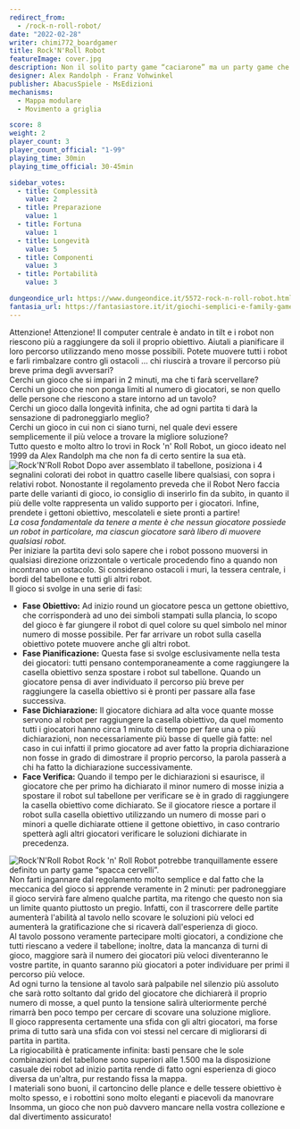 ```yaml
---
redirect_from:
  - /rock-n-roll-robot/
date: "2022-02-28"
writer: chimi772_boardgamer
title: Rock'N'Roll Robot
featureImage: cover.jpg
description: Non il solito party game “caciarone” ma un party game che giochi nella tua testa
designer: Alex Randolph - Franz Vohwinkel
publisher: AbacusSpiele - MsEdizioni
mechanisms:
  - Mappa modulare
  - Movimento a griglia

score: 8
weight: 2
player_count: 3
player_count_official: "1-99"
playing_time: 30min
playing_time_official: 30-45min

sidebar_votes:
  - title: Complessità
    value: 2
  - title: Preparazione
    value: 1
  - title: Fortuna
    value: 1
  - title: Longevità
    value: 5
  - title: Componenti
    value: 3
  - title: Portabilità
    value: 3

dungeondice_url: https://www.dungeondice.it/5572-rock-n-roll-robot.html
fantasia_url: https://fantasiastore.it/it/giochi-semplici-e-family-games/7328-rock-n-roll-robot.html
---
```


<Setting>
  Attenzione! Attenzione! Il computer centrale è andato in tilt e i robot non
  riescono più a raggiungere da soli il proprio obiettivo. Aiutali a pianificare
  il loro percorso utilizzando meno mosse possibili. Potete muovere tutti i
  robot e farli rimbalzare contro gli ostacoli … chi riuscirà a trovare il
  percorso più breve prima degli avversari?
  <br />
  Cerchi un gioco che si impari in 2 minuti, ma che ti farà scervellare?
  <br />
  Cerchi un gioco che non ponga limiti al numero di giocatori, se non quello
  delle persone che riescono a stare intorno ad un tavolo?
  <br />
  Cerchi un gioco dalla longevità infinita, che ad ogni partita ti darà la
  sensazione di padroneggiarlo meglio?
  <br />
  Cerchi un gioco in cui non ci siano turni, nel quale devi essere semplicemente
  il più veloce a trovare la migliore soluzione?
  <br />
  Tutto questo e molto altro lo trovi in Rock 'n' Roll Robot, un gioco ideato
  nel 1999 da Alex Randolph ma che non fa di certo sentire la sua età.
</Setting>

<img src="./game1.jpg" alt="Rock'N'Roll Robot" />

<Rules>
  Dopo aver assemblato il tabellone, posiziona i 4 segnalini colorati dei robot
  in quattro caselle libere qualsiasi, con sopra i relativi robot. Nonostante il
  regolamento preveda che il Robot Nero faccia parte delle varianti di gioco, io
  consiglio di inserirlo fin da subito, in quanto il più delle volte rappresenta
  un valido supporto per i giocatori. Infine, prendete i gettoni obiettivo,
  mescolateli e siete pronti a partire!
  <br />
  <em>
    La cosa fondamentale da tenere a mente è che nessun giocatore possiede un
    robot in particolare, ma ciascun giocatore sarà libero di muovere qualsiasi
    robot.
  </em>
  <br />
  Per iniziare la partita devi solo sapere che i robot possono muoversi in
  qualsiasi direzione orizzontale o verticale procedendo fino a quando non
  incontrano un ostacolo. Si considerano ostacoli i muri, la tessera centrale, i
  bordi del tabellone e tutti gli altri robot.
  <br />
  Il gioco si svolge in una serie di fasi:
  <ul>
    <li>
      <strong>Fase Obiettivo:</strong> Ad inizio round un giocatore pesca un
      gettone obiettivo, che corrisponderà ad uno dei simboli stampati sulla
      plancia, lo scopo del gioco è far giungere il robot di quel colore su quel
      simbolo nel minor numero di mosse possibile. Per far arrivare un robot
      sulla casella obiettivo potete muovere anche gli altri robot.
    </li>
    <li>
      <strong>Fase Pianificazione:</strong> Questa fase si svolge esclusivamente
      nella testa dei giocatori: tutti pensano contemporaneamente a come
      raggiungere la casella obiettivo senza spostare i robot sul tabellone.
      Quando un giocatore pensa di aver individuato il percorso più breve per
      raggiungere la casella obiettivo si è pronti per passare alla fase
      successiva.
    </li>
    <li>
      <strong>Fase Dichiarazione:</strong> Il giocatore dichiara ad alta voce
      quante mosse servono al robot per raggiungere la casella obiettivo, da
      quel momento tutti i giocatori hanno circa 1 minuto di tempo per fare una
      o più dichiarazioni, non necessariamente più basse di quelle già fatte:
      nel caso in cui infatti il primo giocatore ad aver fatto la propria
      dichiarazione non fosse in grado di dimostrare il proprio percorso, la
      parola passerà a chi ha fatto la dichiarazione successivamente.
    </li>
    <li>
      <strong>Face Verifica:</strong> Quando il tempo per le dichiarazioni si
      esaurisce, il giocatore che per primo ha dichiarato il minor numero di
      mosse inizia a spostare il robot sul tabellone per verificare se è in
      grado di raggiungere la casella obiettivo come dichiarato. Se il giocatore
      riesce a portare il robot sulla casella obiettivo utilizzando un numero di
      mosse pari o minori a quelle dichiarate ottiene il gettone obiettivo, in
      caso contrario spetterà agli altri giocatori verificare le soluzioni
      dichiarate in precedenza.
    </li>
  </ul>
</Rules>

<img src="./game2.jpg" alt="Rock'N'Roll Robot" />

<Feedback>
  Rock 'n' Roll Robot potrebbe tranquillamente essere definito un party game
  “spacca cervelli”.
  <br />
  Non farti ingannare dal regolamento molto semplice e dal fatto che la
  meccanica del gioco si apprende veramente in 2 minuti: per padroneggiare il
  gioco servirà fare almeno qualche partita, ma ritengo che questo non sia un
  limite quanto piuttosto un pregio. Infatti, con il trascorrere delle partite
  aumenterà l'abilità al tavolo nello scovare le soluzioni più veloci ed
  aumenterà la gratificazione che si ricaverà dall'esperienza di gioco.
  <br />
  Al tavolo possono veramente partecipare molti giocatori, a condizione che
  tutti riescano a vedere il tabellone; inoltre, data la mancanza di turni di
  gioco, maggiore sarà il numero dei giocatori più veloci diventeranno le vostre
  partite, in quanto saranno più giocatori a poter individuare per primi il
  percorso più veloce.
  <br />
  Ad ogni turno la tensione al tavolo sarà palpabile nel silenzio più assoluto
  che sarà rotto soltanto dal grido del giocatore che dichiarerà il proprio
  numero di mosse, a quel punto la tensione salirà ulteriormente perché rimarrà
  ben poco tempo per cercare di scovare una soluzione migliore.
  <br />
  Il gioco rappresenta certamente una sfida con gli altri giocatori, ma forse
  prima di tutto sarà una sfida con voi stessi nel cercare di migliorarsi di
  partita in partita.
  <br />
  La rigiocabilità è praticamente infinita: basti pensare che le sole
  combinazioni del tabellone sono superiori alle 1.500 ma la disposizione
  casuale dei robot ad inizio partita rende di fatto ogni esperienza di gioco
  diversa da un'altra, pur restando fissa la mappa.
  <br />
  I materiali sono buoni, il cartoncino delle plance e delle tessere obiettivo è
  molto spesso, e i robottini sono molto eleganti e piacevoli da manovrare
  <br />
  Insomma, un gioco che non può davvero mancare nella vostra collezione e dal
  divertimento assicurato!
</Feedback>

<Instagram id="Cag9hkKjq1D" />

